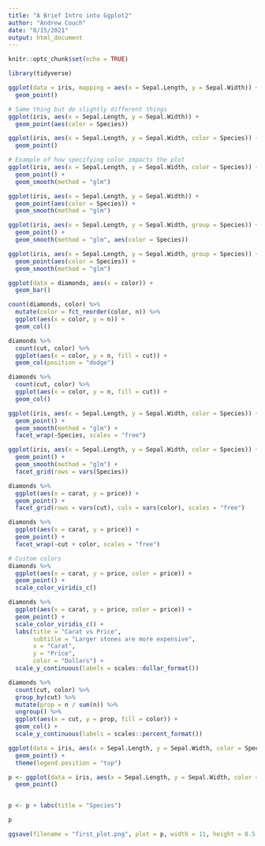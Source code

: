 ```yaml
---
title: "A Brief Intro into Ggplot2"
author: "Andrew Couch"
date: "8/15/2021"
output: html_document
---
```


```r
knitr::opts_chunk$set(echo = TRUE)
```

```r
library(tidyverse)
```



```r
ggplot(data = iris, mapping = aes(x = Sepal.Length, y = Sepal.Width)) +
  geom_point()
```




```r
# Same thing but do slightly different things
ggplot(iris, aes(x = Sepal.Length, y = Sepal.Width)) +
  geom_point(aes(color = Species))

ggplot(iris, aes(x = Sepal.Length, y = Sepal.Width, color = Species)) +
  geom_point()
```


```r
# Example of how specifying color impacts the plot
ggplot(iris, aes(x = Sepal.Length, y = Sepal.Width, color = Species)) +
  geom_point() + 
  geom_smooth(method = "glm")

ggplot(iris, aes(x = Sepal.Length, y = Sepal.Width)) +
  geom_point(aes(color = Species)) + 
  geom_smooth(method = "glm")

ggplot(iris, aes(x = Sepal.Length, y = Sepal.Width, group = Species)) +
  geom_point() + 
  geom_smooth(method = "glm", aes(color = Species))

ggplot(iris, aes(x = Sepal.Length, y = Sepal.Width, group = Species)) +
  geom_point(aes(color = Species)) + 
  geom_smooth(method = "glm")
```


```r
ggplot(data = diamonds, aes(x = color)) + 
  geom_bar()

count(diamonds, color) %>% 
  mutate(color = fct_reorder(color, n)) %>% 
  ggplot(aes(x = color, y = n)) +
  geom_col()
```


```r
diamonds %>% 
  count(cut, color) %>% 
  ggplot(aes(x = color, y = n, fill = cut)) + 
  geom_col(position = "dodge")

diamonds %>% 
  count(cut, color) %>% 
  ggplot(aes(x = color, y = n, fill = cut)) + 
  geom_col()
```



```r
ggplot(iris, aes(x = Sepal.Length, y = Sepal.Width, color = Species)) +
  geom_point() + 
  geom_smooth(method = "glm") + 
  facet_wrap(~Species, scales = "free")

ggplot(iris, aes(x = Sepal.Length, y = Sepal.Width, color = Species)) +
  geom_point() + 
  geom_smooth(method = "glm") + 
  facet_grid(rows = vars(Species))
```



```r
diamonds %>% 
  ggplot(aes(x = carat, y = price)) + 
  geom_point() +
  facet_grid(rows = vars(cut), cols = vars(color), scales = "free")

diamonds %>% 
  ggplot(aes(x = carat, y = price)) + 
  geom_point() +
  facet_wrap(~cut + color, scales = "free")
```


```r
# Custom colors
diamonds %>% 
  ggplot(aes(x = carat, y = price, color = price)) + 
  geom_point() +
  scale_color_viridis_c() 
```


```r
diamonds %>% 
  ggplot(aes(x = carat, y = price, color = price)) + 
  geom_point() +
  scale_color_viridis_c() +
  labs(title = "Carat vs Price",
       subtitle = "Larger stones are more expensive",
       x = "Carat",
       y = "Price",
       color = "Dollars") +
  scale_y_continuous(labels = scales::dollar_format())
```

```r
diamonds %>% 
  count(cut, color) %>% 
  group_by(cut) %>% 
  mutate(prop = n / sum(n)) %>% 
  ungroup() %>% 
  ggplot(aes(x = cut, y = prop, fill = color)) + 
  geom_col() + 
  scale_y_continuous(labels = scales::percent_format())
```


```r
ggplot(data = iris, aes(x = Sepal.Length, y = Sepal.Width, color = Species)) +
  geom_point() +
  theme(legend.position = "top")
```


```r
p <- ggplot(data = iris, aes(x = Sepal.Length, y = Sepal.Width, color = Species)) +
  geom_point()


p <- p + labs(title = "Species")

p

ggsave(filename = "first_plot.png", plot = p, width = 11, height = 8.5, units = "in")
```

